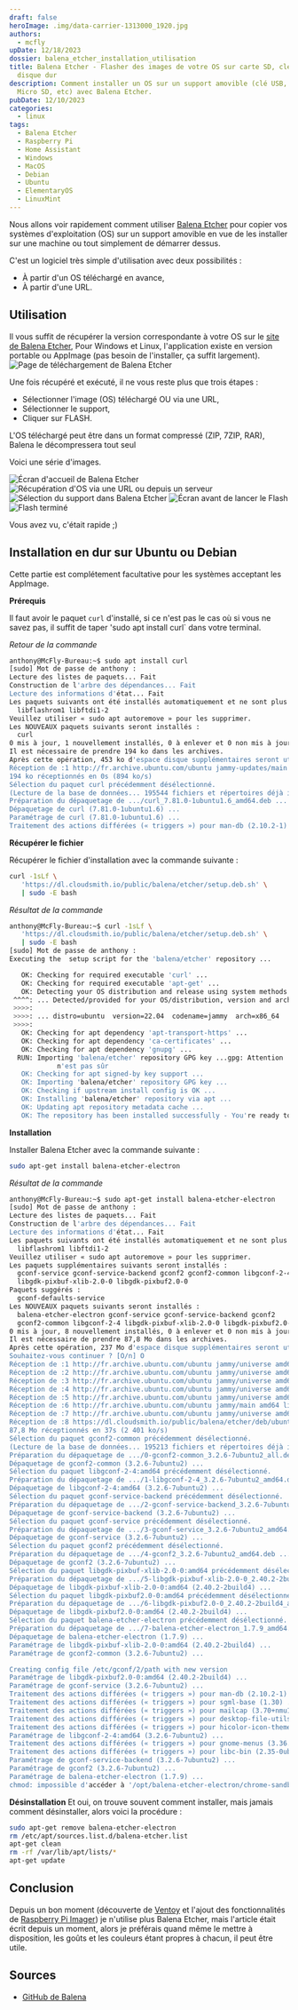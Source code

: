 ```yaml
---
draft: false
heroImage: .img/data-carrier-1313000_1920.jpg
authors:
  - mcfly
upDate: 12/18/2023
dossier: balena_etcher_installation_utilisation
title: Balena Etcher - Flasher des images de votre OS sur carte SD, clé USB ou
  disque dur
description: Comment installer un OS sur un support amovible (clé USB, carte
  Micro SD, etc) avec Balena Etcher.
pubDate: 12/10/2023
categories:
  - linux
tags:
  - Balena Etcher
  - Raspberry Pi
  - Home Assistant
  - Windows
  - MacOS
  - Debian
  - Ubuntu
  - ElementaryOS
  - LinuxMint
---
```


Nous allons voir rapidement comment utiliser [Balena Etcher](https://etcher.balena.io/) pour copier vos systèmes d'exploitation (OS) sur un support amovible en vue de les installer sur une machine ou tout simplement de démarrer dessus.

C'est un logiciel très simple d'utilisation avec deux possibilités :

* À partir d'un OS téléchargé en avance,
* À partir d'une URL.

## Utilisation

Il vous suffit de récupérer la version correspondante à votre OS sur le [site de Balena Etcher](https://etcher.balena.io/#download-etcher), Pour Windows et Linux, l'application existe en version portable ou AppImage (pas besoin de l'installer, ça suffit largement).
![Page de téléchargement de Balena Etcher](.img/balena_etcher_download.png)

Une fois récupéré et exécuté, il ne vous reste plus que trois étapes :

* Sélectionner l'image (OS) téléchargé OU via une URL,
* Sélectionner le support,
* Cliquer sur FLASH.

<Alert type="info">L'OS téléchargé peut être dans un format compressé (ZIP, 7ZIP, RAR), Balena le décompressera tout seul</Alert>

Voici une série d'images.

![Écran d'accueil de Balena Etcher](.balena/01_balena_etcher_accueil.png)
![Récupération d'OS via une URL ou depuis un serveur](.balena/02_balena_etcher_url.png)
![Sélection du support dans Balena Etcher](.balena/03_balena_etcher_clone_drive.png)
![Écran avant de lancer le Flash](.balena/04_balena_etcher.png)
![Flash terminé](.balena/05_balena_etcher_complete.png)

Vous avez vu, c'était rapide ;)

## Installation en dur sur Ubuntu ou Debian

<Alert type="info">Cette partie est complétement facultative pour les systèmes acceptant les AppImage.</Alert>

**Prérequis**

Il faut avoir le paquet `curl` d'installé, si ce n'est pas le cas où si vous ne savez pas, il suffit de taper 'sudo apt install curl` dans votre terminal.

*Retour de la commande*

```bash
anthony@McFly-Bureau:~$ sudo apt install curl
[sudo] Mot de passe de anthony : 
Lecture des listes de paquets... Fait
Construction de l'arbre des dépendances... Fait
Lecture des informations d'état... Fait      
Les paquets suivants ont été installés automatiquement et ne sont plus nécessaires :
  libflashrom1 libftdi1-2
Veuillez utiliser « sudo apt autoremove » pour les supprimer.
Les NOUVEAUX paquets suivants seront installés :
  curl
0 mis à jour, 1 nouvellement installés, 0 à enlever et 0 non mis à jour.
Il est nécessaire de prendre 194 ko dans les archives.
Après cette opération, 453 ko d'espace disque supplémentaires seront utilisés.
Réception de :1 http://fr.archive.ubuntu.com/ubuntu jammy-updates/main amd64 curl amd64 7.81.0-1ubuntu1.6 [194 kB]
194 ko réceptionnés en 0s (894 ko/s)
Sélection du paquet curl précédemment désélectionné.
(Lecture de la base de données... 195544 fichiers et répertoires déjà installés.)
Préparation du dépaquetage de .../curl_7.81.0-1ubuntu1.6_amd64.deb ...
Dépaquetage de curl (7.81.0-1ubuntu1.6) ...
Paramétrage de curl (7.81.0-1ubuntu1.6) ...
Traitement des actions différées (« triggers ») pour man-db (2.10.2-1) ...
```

**Récupérer le fichier**

Récupérer le fichier d'installation avec la commande suivante :

```bash
curl -1sLf \
   'https://dl.cloudsmith.io/public/balena/etcher/setup.deb.sh' \
   | sudo -E bash
```

*Résultat de la commande*

```bash
anthony@McFly-Bureau:~$ curl -1sLf \
   'https://dl.cloudsmith.io/public/balena/etcher/setup.deb.sh' \
   | sudo -E bash
[sudo] Mot de passe de anthony : 
Executing the  setup script for the 'balena/etcher' repository ...

   OK: Checking for required executable 'curl' ...
   OK: Checking for required executable 'apt-get' ...
   OK: Detecting your OS distribution and release using system methods ...
 ^^^^: ... Detected/provided for your OS/distribution, version and architecture:
 >>>>:
 >>>>: ... distro=ubuntu  version=22.04  codename=jammy  arch=x86_64  
 >>>>:
   OK: Checking for apt dependency 'apt-transport-https' ...
   OK: Checking for apt dependency 'ca-certificates' ...
   OK: Checking for apt dependency 'gnupg' ...
  RUN: Importing 'balena/etcher' repository GPG key ...gpg: Attention : le propriétaire du répertoire personnel « /home/anthony/.gnupg »
            n'est pas sûr
   OK: Checking for apt signed-by key support ...
   OK: Importing 'balena/etcher' repository GPG key ...
   OK: Checking if upstream install config is OK ...
   OK: Installing 'balena/etcher' repository via apt ...
   OK: Updating apt repository metadata cache ...
   OK: The repository has been installed successfully - You're ready to rock!
```

**Installation**

Installer Balena Etcher avec la commande suivante :

```bash
sudo apt-get install balena-etcher-electron
```

*Résultat de la commande*

```bash
anthony@McFly-Bureau:~$ sudo apt-get install balena-etcher-electron
[sudo] Mot de passe de anthony : 
Lecture des listes de paquets... Fait
Construction de l'arbre des dépendances... Fait
Lecture des informations d'état... Fait      
Les paquets suivants ont été installés automatiquement et ne sont plus nécessaires :
  libflashrom1 libftdi1-2
Veuillez utiliser « sudo apt autoremove » pour les supprimer.
Les paquets supplémentaires suivants seront installés : 
  gconf-service gconf-service-backend gconf2 gconf2-common libgconf-2-4
  libgdk-pixbuf-xlib-2.0-0 libgdk-pixbuf2.0-0
Paquets suggérés :
  gconf-defaults-service
Les NOUVEAUX paquets suivants seront installés :
  balena-etcher-electron gconf-service gconf-service-backend gconf2
  gconf2-common libgconf-2-4 libgdk-pixbuf-xlib-2.0-0 libgdk-pixbuf2.0-0
0 mis à jour, 8 nouvellement installés, 0 à enlever et 0 non mis à jour.
Il est nécessaire de prendre 87,8 Mo dans les archives.
Après cette opération, 237 Mo d'espace disque supplémentaires seront utilisés.
Souhaitez-vous continuer ? [O/n] O
Réception de :1 http://fr.archive.ubuntu.com/ubuntu jammy/universe amd64 gconf2-common all 3.2.6-7ubuntu2 [698 kB]
Réception de :2 http://fr.archive.ubuntu.com/ubuntu jammy/universe amd64 libgconf-2-4 amd64 3.2.6-7ubuntu2 [86,0 kB]
Réception de :3 http://fr.archive.ubuntu.com/ubuntu jammy/universe amd64 gconf-service-backend amd64 3.2.6-7ubuntu2 [59,3 kB]
Réception de :4 http://fr.archive.ubuntu.com/ubuntu jammy/universe amd64 gconf-service amd64 3.2.6-7ubuntu2 [17,4 kB]
Réception de :5 http://fr.archive.ubuntu.com/ubuntu jammy/universe amd64 gconf2 amd64 3.2.6-7ubuntu2 [83,9 kB]
Réception de :6 http://fr.archive.ubuntu.com/ubuntu jammy/main amd64 libgdk-pixbuf-xlib-2.0-0 amd64 2.40.2-2build4 [42,6 kB]
Réception de :7 http://fr.archive.ubuntu.com/ubuntu jammy/universe amd64 libgdk-pixbuf2.0-0 amd64 2.40.2-2build4 [2 454 B]
Réception de :8 https://dl.cloudsmith.io/public/balena/etcher/deb/ubuntu jammy/main amd64 balena-etcher-electron amd64 1.7.9 [86,8 MB]
87,8 Mo réceptionnés en 37s (2 401 ko/s)                                       
Sélection du paquet gconf2-common précédemment désélectionné.
(Lecture de la base de données... 195213 fichiers et répertoires déjà installés.)
Préparation du dépaquetage de .../0-gconf2-common_3.2.6-7ubuntu2_all.deb ...
Dépaquetage de gconf2-common (3.2.6-7ubuntu2) ...
Sélection du paquet libgconf-2-4:amd64 précédemment désélectionné.
Préparation du dépaquetage de .../1-libgconf-2-4_3.2.6-7ubuntu2_amd64.deb ...
Dépaquetage de libgconf-2-4:amd64 (3.2.6-7ubuntu2) ...
Sélection du paquet gconf-service-backend précédemment désélectionné.
Préparation du dépaquetage de .../2-gconf-service-backend_3.2.6-7ubuntu2_amd64.deb ...
Dépaquetage de gconf-service-backend (3.2.6-7ubuntu2) ...
Sélection du paquet gconf-service précédemment désélectionné.
Préparation du dépaquetage de .../3-gconf-service_3.2.6-7ubuntu2_amd64.deb ...
Dépaquetage de gconf-service (3.2.6-7ubuntu2) ...
Sélection du paquet gconf2 précédemment désélectionné.
Préparation du dépaquetage de .../4-gconf2_3.2.6-7ubuntu2_amd64.deb ...
Dépaquetage de gconf2 (3.2.6-7ubuntu2) ...
Sélection du paquet libgdk-pixbuf-xlib-2.0-0:amd64 précédemment désélectionné.
Préparation du dépaquetage de .../5-libgdk-pixbuf-xlib-2.0-0_2.40.2-2build4_amd64.deb ...
Dépaquetage de libgdk-pixbuf-xlib-2.0-0:amd64 (2.40.2-2build4) ...
Sélection du paquet libgdk-pixbuf2.0-0:amd64 précédemment désélectionné.
Préparation du dépaquetage de .../6-libgdk-pixbuf2.0-0_2.40.2-2build4_amd64.deb ...
Dépaquetage de libgdk-pixbuf2.0-0:amd64 (2.40.2-2build4) ...
Sélection du paquet balena-etcher-electron précédemment désélectionné.
Préparation du dépaquetage de .../7-balena-etcher-electron_1.7.9_amd64.deb ...
Dépaquetage de balena-etcher-electron (1.7.9) ...
Paramétrage de libgdk-pixbuf-xlib-2.0-0:amd64 (2.40.2-2build4) ...
Paramétrage de gconf2-common (3.2.6-7ubuntu2) ...

Creating config file /etc/gconf/2/path with new version
Paramétrage de libgdk-pixbuf2.0-0:amd64 (2.40.2-2build4) ...
Paramétrage de gconf-service (3.2.6-7ubuntu2) ...
Traitement des actions différées (« triggers ») pour man-db (2.10.2-1) ...
Traitement des actions différées (« triggers ») pour sgml-base (1.30) ...
Traitement des actions différées (« triggers ») pour mailcap (3.70+nmu1ubuntu1) ...
Traitement des actions différées (« triggers ») pour desktop-file-utils (0.26-1ubuntu3) ...
Traitement des actions différées (« triggers ») pour hicolor-icon-theme (0.17-2) ...
Paramétrage de libgconf-2-4:amd64 (3.2.6-7ubuntu2) ...
Traitement des actions différées (« triggers ») pour gnome-menus (3.36.0-1ubuntu3) ...
Traitement des actions différées (« triggers ») pour libc-bin (2.35-0ubuntu3.1) ...
Paramétrage de gconf-service-backend (3.2.6-7ubuntu2) ...
Paramétrage de gconf2 (3.2.6-7ubuntu2) ...
Paramétrage de balena-etcher-electron (1.7.9) ...
chmod: impossible d'accéder à '/opt/balena-etcher-electron/chrome-sandbox': Aucun fichier ou dossier de ce type
```

**Désinstallation**
Et oui, on trouve souvent comment installer, mais jamais comment désinstaller, alors voici la procédure :

```bash
sudo apt-get remove balena-etcher-electron
rm /etc/apt/sources.list.d/balena-etcher.list
apt-get clean
rm -rf /var/lib/apt/lists/*
apt-get update
```

## Conclusion

Depuis un bon moment (découverte de [Ventoy](/blog/ventoy_installation_update) et l'ajout des fonctionnalités de [Raspberry Pi Imager](/blog/raspberry_pi_installer_os)) je n'utilise plus Balena Etcher, mais l'article était écrit depuis un moment, alors je préférais quand même le mettre à disposition, les goûts et les couleurs étant propres à chacun, il peut être utile.

## Sources

* [GitHub de Balena](https://github.com/balena-io/etcher?d_id=3b31ed76-310c-4a90-b691-41da11c4e087&s_id=1668416948422#debian-and-ubuntu-based-package-repository-gnulinux-x86x64)

